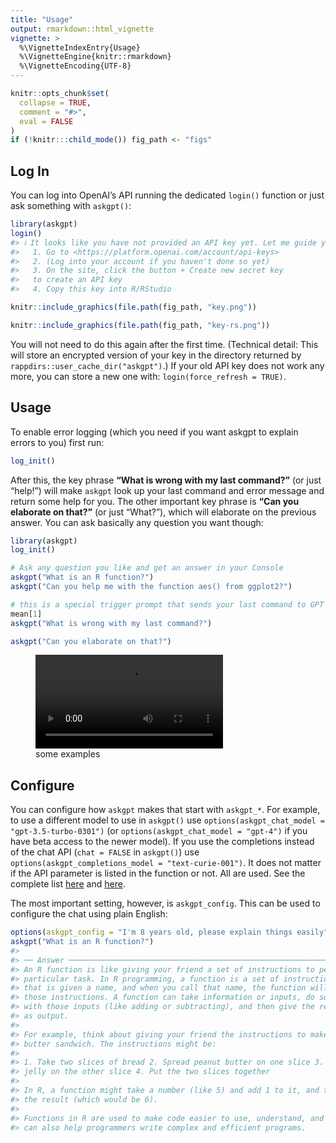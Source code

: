 ```yaml
---
title: "Usage"
output: rmarkdown::html_vignette
vignette: >
  %\VignetteIndexEntry{Usage}
  %\VignetteEngine{knitr::rmarkdown}
  %\VignetteEncoding{UTF-8}
---
```


```r
knitr::opts_chunk$set(
  collapse = TRUE,
  comment = "#>",
  eval = FALSE
)
if (!knitr:::child_mode()) fig_path <- "figs"
```

## Log In

You can log into OpenAI's API running the dedicated `login()` function or just ask something with `askgpt()`:


```r
library(askgpt)
login()
#> ℹ It looks like you have not provided an API key yet. Let me guide you through the process:
#>   1. Go to <https://platform.openai.com/account/api-keys>
#>   2. (Log into your account if you haven't done so yet)
#>   3. On the site, click the button + Create new secret key
#>   to create an API key
#>   4. Copy this key into R/RStudio
```

```r
knitr::include_graphics(file.path(fig_path, "key.png"))
```

```r
knitr::include_graphics(file.path(fig_path, "key-rs.png"))
```


You will not need to do this again after the first time.
(Technical detail: This will store an encrypted version of your key in the directory returned by `rappdirs::user_cache_dir("askgpt")`.)
If your old API key does not work any more, you can store a new one with: `login(force_refresh = TRUE)`.

## Usage

To enable error logging (which you need if you want askgpt to explain errors to you) first run:

```r
log_init()
```

After this, the key phrase **"What is wrong with my last command?"** (or just "help!") will make `askgpt` look up your last command and error message and return some help for you.
The other important key phrase is **"Can you elaborate on that?"** (or just "What?"), which will elaborate on the previous answer.
You can ask basically any question you want though:

```r
library(askgpt)
log_init()

# Ask any question you like and get an answer in your Console
askgpt("What is an R function?")
askgpt("Can you help me with the function aes() from ggplot2?")

# this is a special trigger prompt that sends your last command to GPT
mean[1]
askgpt("What is wrong with my last command?")

askgpt("Can you elaborate on that?")
```

![some examples](https://user-images.githubusercontent.com/23524101/220632749-da59fe90-d6a2-4ebd-bbfe-d1164e8a7944.mp4)

## Configure

You can configure how `askgpt` makes that start with `askgpt_*`.
For example, to use a different model to use in `askgpt()` use `options(askgpt_chat_model = "gpt-3.5-turbo-0301")` (or `options(askgpt_chat_model = "gpt-4")` if you have beta access to the newer model).
If you use the completions instead of the chat API (`chat = FALSE` in `askgpt()`) use `options(askgpt_completions_model = "text-curie-001")`.
It does not matter if the API parameter is listed in the function or not. 
All are used.
See the complete list [here](https://platform.openai.com/docs/api-reference/chat) and [here](https://platform.openai.com/docs/api-reference/completions).

The most important setting, however, is `askgpt_config`.
This can be used to configure the chat using plain English:

```r
options(askgpt_config = "I'm 8 years old, please explain things easily")
askgpt("What is an R function?")
#> 
#> ── Answer ──────────────────────────────────────────────────────────────────────
#> An R function is like giving your friend a set of instructions to perform a
#> particular task. In R programming, a function is a set of instructions or steps
#> that is given a name, and when you call that name, the function will perform
#> those instructions. A function can take information or inputs, do something
#> with those inputs (like adding or subtracting), and then give the result back
#> as output.
#> 
#> For example, think about giving your friend the instructions to make a peanut
#> butter sandwich. The instructions might be:
#> 
#> 1. Take two slices of bread 2. Spread peanut butter on one slice 3. Spread
#> jelly on the other slice 4. Put the two slices together
#> 
#> In R, a function might take a number (like 5) and add 1 to it, and then return
#> the result (which would be 6).
#> 
#> Functions in R are used to make code easier to use, understand, and reuse. They
#> can also help programmers write complex and efficient programs.
```
